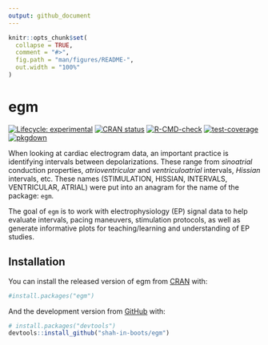 ```yaml
---
output: github_document
---
```


<!-- README.md is generated from README.Rmd. Please edit that file -->

```r
knitr::opts_chunk$set(
  collapse = TRUE,
  comment = "#>",
  fig.path = "man/figures/README-",
  out.width = "100%"
)
```

# egm

<!-- badges: start -->
[![Lifecycle: experimental](https://img.shields.io/badge/lifecycle-experimental-orange.svg)](https://lifecycle.r-lib.org/articles/stages.html#experimental)
[![CRAN status](https://www.r-pkg.org/badges/version/egm)](https://CRAN.R-project.org/package=egm)
[![R-CMD-check](https://github.com/shah-in-boots/egm/actions/workflows/R-CMD-check.yaml/badge.svg)](https://github.com/shah-in-boots/egm/actions/workflows/R-CMD-check.yaml)
[![test-coverage](https://github.com/shah-in-boots/egm/actions/workflows/test-coverage.yaml/badge.svg)](https://github.com/shah-in-boots/egm/actions/workflows/test-coverage.yaml)
[![pkgdown](https://github.com/shah-in-boots/egm/actions/workflows/pkgdown.yaml/badge.svg)](https://github.com/shah-in-boots/egm/actions/workflows/pkgdown.yaml)
<!-- badges: end -->

When looking at cardiac electrogram data, an important practice is identifying intervals between depolarizations. These range from _sinoatrial_ conduction properties, _atrioventricular_ and _ventriculoatrial_ intervals, _Hissian_ intervals, etc. These names (STIMULATION, HISSIAN, INTERVALS, VENTRICULAR, ATRIAL) were put into an anagram for the name of the package: `egm`. 

The goal of `egm` is to work with electrophysiology (EP) signal data to help evaluate intervals, pacing maneuvers, stimulation protocols, as well as generate informative plots for teaching/learning and understanding of EP studies.

## Installation

You can install the released version of egm from [CRAN](https://CRAN.R-project.org) with:

```r
#install.packages("egm")
```

And the development version from [GitHub](https://github.com/) with:

```r
# install.packages("devtools")
devtools::install_github("shah-in-boots/egm")
```
